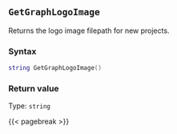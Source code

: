 ## `GetGraphLogoImage`

Returns the logo image filepath for new projects.

### Syntax {-}

``` .lua
string GetGraphLogoImage()
```


### Return value {-}

Type: `string`


{{< pagebreak >}}
